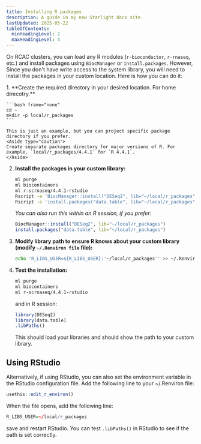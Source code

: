 ```yaml
---
title: Installing R packages
description: A guide in my new Starlight docs site.
lastUpdated: 2025-05-22
tableOfContents:
  minHeadingLevel: 2
  maxHeadingLevel: 4
---
```


On RCAC clusters, you can load any R modules (`r-bioconductor`, `r-rnaseq`, etc.) and install packages using `BiocManager` or `install.packages`. However, Since you don't have write access to the system library, you will need to install the packages in your custom location. Here is how you can do it:

<Steps>
1. **Create the required directory in your desired location. For home direcotry.**

    ```bash frame="none"
    cd ~
    mkdir -p local/r_packages
    ```

    This is just an example, but you can project specific package directory if you prefer. 
    <Aside type="caution">
    Create separate packages directory for major versions of R. For example, `local/r_packages/4.4.1` for `R 4.4.1`.
    </Aside>


2. **Install the packages in your custom library:**

    ```bash frame="none"
    ml purge
    ml biocontainers
    ml r-scrnaseq/4.4.1-rstudio
    Rscript -e 'BiocManager::install("DESeq2", lib="~/local/r_packages")'
    Rscript -e 'install.packages("data.table", lib="~/local/r_packages")'
    ```

    _You can also run this within an R session, if you prefer:_

    ```r
    BiocManager::install("DESeq2", lib="~/local/r_packages")
    install.packages("data.table", lib="~/local/r_packages")
    ```


3. **Modify library path to ensure R knows about your custom library (modify `~/.Renviron file` file):**

    ```bash frame="none"
    echo 'R_LIBS_USER=${R_LIBS_USER}:'~/local/r_packages'' >> ~/.Renviron
    ```

4. **Test the installation:**
  
    ```bash frame="none"
    ml purge
    ml biocontainers
    ml r-scrnaseq/4.4.1-rstudio
    ```
    
    and in R session:
    
    ```r frame="none"
    library(DESeq2)
    library(data.table)
    .libPaths()
    ```
  
    This should load your libraries and should show the path to your custom library.
</Steps>


## Using RStudio

Alternatively, if using RStudio, you can also set the environment variable in the RStudio configuration file. Add the following line to your ~/.Renviron file:

```r
usethis::edit_r_environ()
```

When the file opens, add the following line:

```r
R_LIBS_USER=~/local/r_packages
```

save and restart RStudio. You can test `.libPaths()` in RStudio to see if the path is set correctly.

